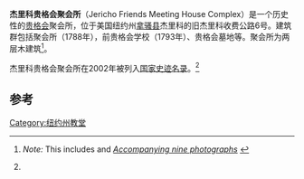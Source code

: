 {{Infobox NRHP
  | name = 杰里科贵格会聚会所
  | image = Jericho Friends Meetinghouse-1.jpg
  | location= 美国纽约州[[拿骚县_(纽约州)|拿骚县]]杰里科旧杰里科收费公路6号
  | coordinates = {{coord|40|47|40|N|73|32|12|W|region:US_type:landmark|display=inline,title}}
| locmapin = New York#USA
  | added = 2002年5月10日
  | area = {{convert|3.3|acre}}
  | refnum = 02000473<ref name="nris">{{NRISref|2009a}}</ref>
}}
'''杰里科贵格会聚会所'''（Jericho Friends Meeting House Complex）是一个历史性的[[贵格会|贵格会]]聚会所，位于美国纽约州[[拿骚县_(纽约州)|拿骚县]]杰里科的旧杰里科收费公路6号。建筑群包括聚会所（1788年），前贵格会学校（1793年）、贵格会墓地等。聚会所为两层木建筑<ref name="NysNrhpNom">{{cite web| url = https://cris.parks.ny.gov/| title = Cultural Resource Information System (CRIS)| publisher = New York State Office of Parks, Recreation and Historic Preservation| format = Searchable database| accessdate = 2016-04-01| archive-url = https://archive.today/20150701003048/http://cris.parks.ny.gov/| archive-date = 2015-07-01| dead-url = yes}} ''Note:'' This includes {{cite web | url = https://cris.parks.ny.gov/Uploads/ViewDoc.aspx?mode=A&id=21888&q=false | title = National Register of Historic Places Registration Form: Jericho Friends Meeting House Complex | accessdate = 2016-04-01 | author = James Warren | format = PDF | date = January 2002 | archive-date = 2018-11-01 | archive-url = https://web.archive.org/web/20181101015535/https://cris.parks.ny.gov/Uploads/ViewDoc.aspx?mode=A&id=21888&q=false | dead-url = no }} and [https://cris.parks.ny.gov/Uploads/ViewDoc.aspx?mode=A&id=21889&q=false ''Accompanying nine photographs''] {{Wayback|url=https://cris.parks.ny.gov/Uploads/ViewDoc.aspx?mode=A&id=21889&q=false |date=20181101015706 }}</ref>。

杰里科贵格会聚会所在2002年被列入[[国家史迹名录|国家史迹名录]]。<ref name="nris"/>

==参考==
{{reflist}}
[[Category:纽约州教堂|Category:纽约州教堂]]